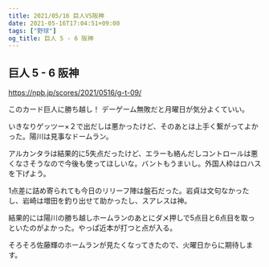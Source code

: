 ```yaml
---
title: 2021/05/16 巨人VS阪神
date: 2021-05-16T17:04:51+09:00
tags: ["野球"]
og_title: 巨人 5 - 6 阪神
---
```


## 巨人 5 - 6 阪神

https://npb.jp/scores/2021/0516/g-t-09/


このカード巨人に勝ち越し！ デーゲーム無敗だと月曜日が気分よくていい。

いきなりゲッツー×２で出だしは悪かったけど、そのあとは上手く繋がってよかった。陽川は見事なドームラン。

アルカンタラは結果的に5失点だったけど、エラーも絡んだしコントロールは悪くなさそうなので今後も使ってほしいな。バントもうまいし。外国人枠はロハスを下げよう。

1点差に詰め寄られても今日のリリーフ陣は盤石だった。岩貞は文句なかったし、岩崎は増田を釣り出せて助かったし、スアレスは神。

結果的には陽川の勝ち越しホームランのあとにダメ押しで5点目と6点目を取っといたのがよかった。やっぱ近本が打つと点が入る。

そろそろ佐藤輝のホームランが見たくなってきたので、火曜日からに期待します。